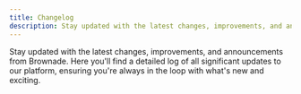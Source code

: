 ```yaml
---
title: Changelog
description: Stay updated with the latest changes, improvements, and announcements from Brownade.
---
```


Stay updated with the latest changes, improvements, and announcements from Brownade. Here you'll find a detailed log of all significant updates to our platform, ensuring you're always in the loop with what's new and exciting.
